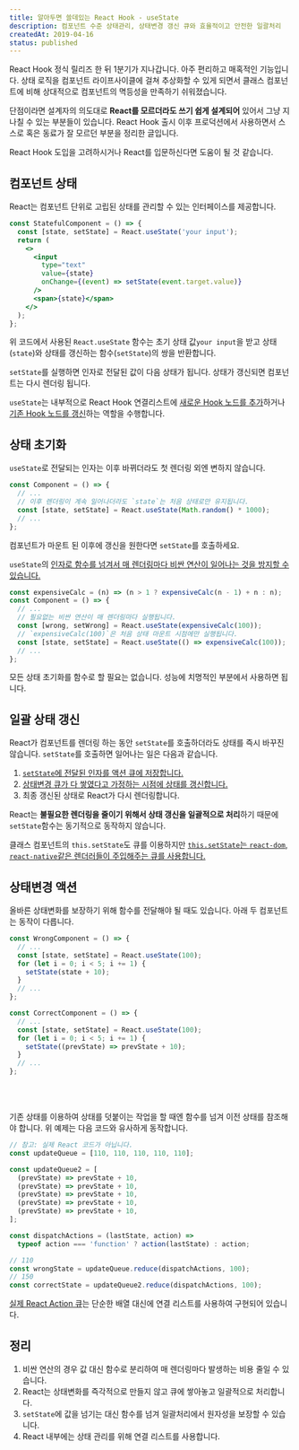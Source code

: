 ```yaml
---
title: 알아두면 쓸데있는 React Hook - useState
description: 컴포넌트 수준 상태관리, 상태변경 갱신 큐와 효율적이고 안전한 일괄처리
createdAt: 2019-04-16
status: published
---
```


React Hook 정식 릴리즈 한 뒤 1분기가 지나갑니다.
아주 편리하고 매혹적인 기능입니다.
상태 로직을 컴포넌트 라이프사이클에 걸쳐 추상화할 수 있게 되면서
클래스 컴포넌트에 비해 상대적으로 컴포넌트의 멱등성을 만족하기 쉬워졌습니다.

단점이라면 설계자의 의도대로 **React를 모르더라도 쓰기 쉽게 설계되어** 있어서 그냥 지나칠 수 있는 부분들이 있습니다.
React Hook 출시 이후 프로덕션에서 사용하면서 스스로 혹은 동료가 잘 모르던 부분을 정리한 글입니다.

React Hook 도입을 고려하시거나 React를 입문하신다면 도움이 될 것 같습니다.

## 컴포넌트 상태

React는 컴포넌트 단위로 고립된 상태를 관리할 수 있는 인터페이스를 제공합니다.

```jsx highlight={2}
const StatefulComponent = () => {
  const [state, setState] = React.useState('your input');
  return (
    <>
      <input
        type="text"
        value={state}
        onChange={(event) => setState(event.target.value)}
      />
      <span>{state}</span>
    </>
  );
};
```

위 코드에서 사용된 `React.useState` 함수는 초기 상태 값`your input`을 받고
상태(`state`)와 상태를 갱신하는 함수(`setState`)의 쌍을 반환합니다.

`setState`를 실행하면 인자로 전달된 값이 다음 상태가 됩니다.
상태가 갱신되면 컴포넌트는 다시 렌더링 됩니다.

`useState`는 내부적으로 React Hook 연결리스트에
[새로운 Hook 노드를 추가](https://github.com/facebook/react/blob/master/packages/react-reconciler/src/ReactFiberHooks.js#L521)하거나
[기존 Hook 노드를 갱신](https://github.com/facebook/react/blob/master/packages/react-reconciler/src/ReactFiberHooks.js#L793)하는 역할을 수행합니다.

## 상태 초기화

`useState`로 전달되는 인자는 이후 바뀌더라도 첫 렌더링 외엔 변하지 않습니다.

```jsx highlight={3-4}
const Component = () => {
  // ...
  // 이후 렌더링이 계속 일어나더라도 `state`는 처음 상태로만 유지됩니다.
  const [state, setState] = React.useState(Math.random() * 1000);
  // ...
};
```

컴포넌트가 마운트 된 이후에 갱신을 원한다면 `setState`를 호출하세요.

`useState`의 [인자로 함수를 넘겨서 매 렌더링마다 비싼 연산이 일어나는 것을 방지할 수 있습니다.](https://github.com/facebook/react/blob/master/packages/react-reconciler/src/ReactFiberHooks.js#L772)

```jsx highlight={4-7}
const expensiveCalc = (n) => (n > 1 ? expensiveCalc(n - 1) + n : n);
const Component = () => {
  // ...
  // 필요없는 비싼 연산이 매 렌더링마다 실행됩니다.
  const [wrong, setWrong] = React.useState(expensiveCalc(100));
  // `expensiveCalc(100)`은 처음 상태 마운트 시점에만 실행됩니다.
  const [state, setState] = React.useState(() => expensiveCalc(100));
  // ...
};
```

모든 상태 초기화를 함수로 할 필요는 없습니다.
성능에 치명적인 부분에서 사용하면 됩니다.

## 일괄 상태 갱신

React가 컴포넌트를 렌더링 하는 동안 `setState`를 호출하더라도 상태를 즉시 바꾸진 않습니다.
`setState`를 호출하면 일어나는 일은 다음과 같습니다.

1. [`setState`에 전달된 인자를 액션 큐에 저장합니다.](https://github.com/facebook/react/blob/master/packages/react-reconciler/src/ReactFiberHooks.js#L1344)
2. [상태변경 큐가 다 쌓였다고 가정하는 시점에 상태를 갱신합니다.](https://overreacted.io/ko/react-as-a-ui-runtime/#%EC%9D%BC%EA%B4%84-%EC%9E%91%EC%97%85)
3. 최종 갱신된 상태로 React가 다시 렌더링합니다.

React는 **불필요한 렌더링을 줄이기 위해서 상태 갱신을 일괄적으로 처리**하기 때문에
`setState`함수는 동기적으로 동작하지 않습니다.

클래스 컴포넌트의 `this.setState`도 큐를 이용하지만
[`this.setState`는 `react-dom`, `react-native`같은 렌더러들이 주입해주는 큐를 사용합니다.](https://github.com/facebook/react/blob/d584fcdc6e10b9f4d4e9eec775731e7ffc0fb501/packages/react/src/ReactBaseClasses.js#L21)

## 상태변경 액션

올바른 상태변화를 보장하기 위해 함수를 전달해야 될 때도 있습니다.
아래 두 컴포넌트는 동작이 다릅니다.

```jsx highlight={5,14}
const WrongComponent = () => {
  // ...
  const [state, setState] = React.useState(100);
  for (let i = 0; i < 5; i += 1) {
    setState(state + 10);
  }
  // ...
};

const CorrectComponent = () => {
  // ...
  const [state, setState] = React.useState(100);
  for (let i = 0; i < 5; i += 1) {
    setState((prevState) => prevState + 10);
  }
  // ...
};
```


<Example1 />

<br />

<Example2 />

<br />

기존 상태를 이용하여 상태를 덧붙이는 작업을 할 때엔 함수를 넘겨 이전 상태를 참조해야 합니다.
위 예제는 다음 코드와 유사하게 동작합니다.

```jsx
// 참고: 실제 React 코드가 아닙니다.
const updateQueue = [110, 110, 110, 110, 110];

const updateQueue2 = [
  (prevState) => prevState + 10,
  (prevState) => prevState + 10,
  (prevState) => prevState + 10,
  (prevState) => prevState + 10,
  (prevState) => prevState + 10,
];

const dispatchActions = (lastState, action) =>
  typeof action === 'function' ? action(lastState) : action;

// 110
const wrongState = updateQueue.reduce(dispatchActions, 100);
// 150
const correctState = updateQueue2.reduce(dispatchActions, 100);
```

[실제 React Action 큐](https://github.com/facebook/react/blob/master/packages/react-reconciler/src/ReactFiberHooks.js#L1060)는
단순한 배열 대신에 연결 리스트를 사용하여 구현되어 있습니다.

## 정리

1. 비싼 연산의 경우 값 대신 함수로 분리하여 매 렌더링마다 발생하는 비용 줄일 수 있습니다.
2. React는 상태변화를 즉각적으로 만들지 않고 큐에 쌓아놓고 일괄적으로 처리합니다.
3. `setState`에 값을 넘기는 대신 함수를 넘겨 일괄처리에서 원자성을 보장할 수 있습니다.
4. React 내부에는 상태 관리를 위해 연결 리스트를 사용합니다.
